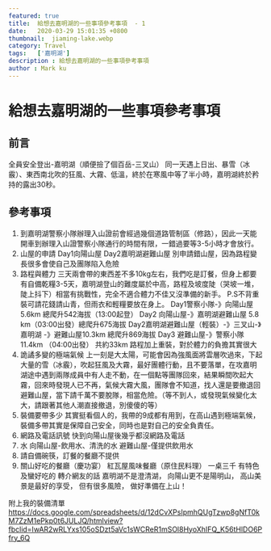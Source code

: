 ```yaml
---
featured: true
title:  給想去嘉明湖的一些事項參考事項  - 1
date:   2020-03-29 15:01:35 +0800
thumbnail:  jiaming-lake.webp
category: Travel
tags:   ['嘉明湖']
description : 給想去嘉明湖的一些事項參考事項
author : Mark ku
--- 
```


# 給想去嘉明湖的一些事項參考事項

## 前言
全員安全登出-嘉明湖（順便撿了個百岳-三叉山）
同一天遇上日出、暴雪（冰霰）、東西南北吹的狂風、大霧、低溫，終於在寒風中等了半小時，嘉明湖終於矜持的露出30秒。

## 參考事項
1. 到嘉明湖警察小隊辦理入山證前會經過幾個道路管制區（修路），因此一天能開車到辦理入山證警察小隊通行的時間有限，一錯過要等3-5小時才會放行。
2. 山屋的申請
Day1向陽山屋
Day2嘉明湖避難山屋
別申請錯山屋，因為路程變長很多會使自己及團隊陷入危險
3. 路程與體力
三天兩會帶的東西差不多10kg左右，我們吃是訂餐，但身上都要有自備乾糧3-5天，嘉明湖登山的難度屬於中高，路程及坡度陡（哭坡一堆，陡上抖下）相當有挑戰性，完全不適合體力不佳又沒準備的新手。
P.S不背重裝可請花錢請山青，但雨衣和輕糧要放在身上。
Day1警察小隊-》向陽山屋 5.6km 總爬升542海拔（13:00起登）
Day2 向陽山屋-》嘉明湖避難山屋 5.8 km（03:00出發）總爬升675海拔
Day2嘉明湖避難山屋（輕裝）-》三叉山-》嘉明湖 -》避難山屋10.3km 總爬升869海拔
Day3 避難山屋-》警察小隊 11.4km
（04:00出發）
共約33km 
路程加上重裝，對於體力的負擔其實很大
4. 詭譎多變的極端氣候
上一刻是大太陽，可能會因為強風面將雲層吹過來，下起大量的雪（冰霰），吹起狂風及大霧，最好團體行動，且不要落單，在攻嘉明湖途中遇到兩隊成員中有人走不動，在一個點等團隊回來，結果瞬間吹起大霧，回來時發現人已不再，氣候大霧大風，團隊會不知道，找人還是要撤退回避難山屋，當下請千萬不要脫隊，相當危險。（等不到人，或發現氣候變化太大，請跟著其他人潮直接撤退，別傻傻的等）
5. 裝備要帶多少
其實挺看個人的，我帶的9成都有用到，在高山遇到極端氣候，裝備多帶其實是保障自己安全，同時也是對自己的安全負責任。
6. 網路及電話訊號
快到向陽山屋後幾乎都沒網路及電話
7. 水
向陽山屋-飲用水、清洗的水
避難山屋-僅提供飲用水
8. 請自備碗筷，訂餐的餐廳不提供
9. 關山好吃的餐廳（慶功宴）
紅瓦屋風味餐廳（原住民料理）
一桌三千 有特色及蠻好吃的
轉介網友的話
嘉明湖不是澄清湖，
向陽山更不是陽明山，
高山美景是最好的享受，
但有很多風險，
做好準備在上山！

附上我的裝備清單
https://docs.google.com/spreadsheets/d/12dCvXPsIpmhQUgTzwp8gNfT0kM7ZzM1ePkp0t6JULJQ/htmlview?fbclid=IwAR2wRLYxs105oSDzt5aVc1sWCReR1mSOl8HyoXhIFQ_K56tHlDO6Pfry_6Q


